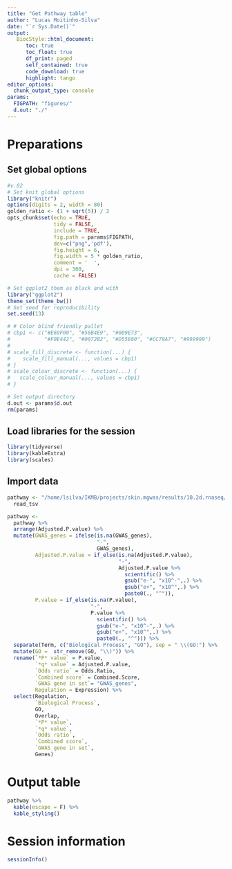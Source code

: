 ```yaml
---
title: "Get Pathway table"
author: "Lucas Moitinho-Silva"
date: "`r Sys.Date()`"
output:
   BiocStyle::html_document:
      toc: true
      toc_float: true
      df_print: paged
      self_contained: true
      code_download: true
      highlight: tango
editor_options:
  chunk_output_type: console
params:
  FIGPATH: "figures/"
  d.out: "./"
---
```

# Preparations

## Set global options

```r
#v.02
# Set knit global options
library("knitr")
options(digits = 2, width = 80)
golden_ratio <- (1 + sqrt(5)) / 2
opts_chunk$set(echo = TRUE,
               tidy = FALSE,
               include = TRUE,
               fig.path = params$FIGPATH,
               dev=c("png",'pdf'),
               fig.height = 6,
               fig.width = 5 * golden_ratio,
               comment = '  ',
               dpi = 300,
               cache = FALSE)

# Set ggplot2 them as black and with
library("ggplot2")
theme_set(theme_bw())
# Set seed for reproducibility
set.seed(13)

# # Color blind friendly pallet
# cbp1 <- c("#E69F00", "#56B4E9", "#009E73",
#           "#F0E442", "#0072B2", "#D55E00", "#CC79A7", "#999999")
# 
# scale_fill_discrete <- function(...) {
#    scale_fill_manual(..., values = cbp1)
# }
# scale_colour_discrete <- function(...) {
#   scale_colour_manual(..., values = cbp1)
# }

# Set output directory
d.out <- params$d.out
rm(params)
```


## Load libraries for the session

```r
library(tidyverse)
library(kableExtra)
library(scales)
```

## Import data
```r
pathway <- "/home/lsilva/IKMB/projects/skin.mgwas/results/10.2d.rnaseq/5.Pathway.enrichment/DE_pathway.tsv" %>% 
  read_tsv
```

```r
pathway <- 
  pathway %>% 
  arrange(Adjusted.P.value) %>% 
  mutate(GWAS_genes = ifelse(is.na(GWAS_genes), 
                             "-",
                             GWAS_genes),
         Adjusted.P.value = if_else(is.na(Adjusted.P.value),
                                    "-",
                                    Adjusted.P.value %>% 
                                      scientific() %>%
                                      gsub("e-", "x10^-",.) %>%
                                      gsub("e+", "x10^",.) %>%
                                      paste0(., "^")),
         P.value = if_else(is.na(P.value),
                           "-",
                           P.value %>% 
                             scientific() %>%
                             gsub("e-", "x10^-",.) %>%
                             gsub("e+", "x10^",.) %>%
                             paste0(., "^"))) %>%
  separate(Term, c("Biological Process", "GO"), sep = " \\(GO:") %>% 
  mutate(GO =  str_remove(GO, "\\)")) %>% 
  rename(`*P* value` = P.value,
         `*q* value` = Adjusted.P.value,
         `Odds ratio` = Odds.Ratio,
         `Combined score` = Combined.Score,
         `GWAS gene in set`= "GWAS_genes",
         Regulation = Expression) %>% 
  select(Regulation,
         `Biological Process`,
         GO,
         Overlap,
         `*P* value`,
         `*q* value`,
         `Odds ratio`,
         `Combined score`,
         `GWAS gene in set`,
         Genes) 
```

# Output table
```r
pathway %>% 
  kable(escape = F) %>% 
  kable_styling()
```

# Session information

```r
sessionInfo()
```
